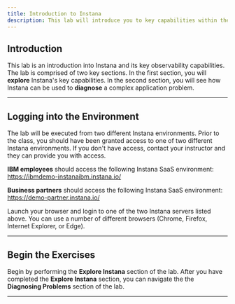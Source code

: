 ```yaml
--- 
title: Introduction to Instana
description: This lab will introduce you to key capabilities within the Instana obersvability platform.
---
```


## Introduction

This lab is an introduction into Instana and its key observability capabilities. The lab is comprised of two key sections. In the first section,
you will **explore** Instana's key capabilities. In the second section, you will see how Instana can be used to **diagnose** a complex application problem.

***

## Logging into the Environment

The lab will be executed from two different Instana environments. Prior to the class, you should have been granted access to one of two different Instana environments.
If you don't have access, contact your instructor and they can provide you with access.

**IBM employees** should access the following Instana SaaS environment:  https://ibmdemo-instanaibm.instana.io/

**Business partners** should access the following Instana SaaS environment:  https://demo-partner.instana.io/

Launch your browser and login to one of the two Instana servers listed above. You can use a number of different browsers (Chrome, Firefox, Internet Explorer, or Edge).

***

## Begin the Exercises
Begin by performing the **Explore Instana** section of the lab. After you have completed the **Explore Instana** section, you can navigate the the **Diagnosing Problems** section of the lab.


***
